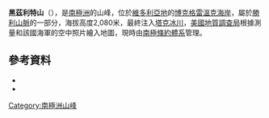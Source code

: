 {{coord|72|6|S|167|35|E|source:GNIS|display=title}}

'''黑茲利特山'''（{{lang-en|Mount Hazlett}}），是[[南極洲|南極洲]]的山峰，位於[[維多利亞地|維多利亞地]]的[[博克格雷溫克海岸|博克格雷溫克海岸]]，屬於[[勝利山脈|勝利山脈]]的一部分，海拔高度2,080米，最終注入[[塔克冰川|塔克冰川]]，[[美國地質調查局|美國地質調查局]]根據測量和該國海軍的空中照片繪入地圖，現時由[[南極條約體系|南極條約體系]]管理。

==參考資料==
*{{cite gnis | type = antarid | id = 6530| name = Hazlett, Mount | accessdate = 2012-06-03}}
*{{usgs-gazetteer|id=6530|name=Hazlett, Mount}}

{{DEFAULTSORT:Mount Hazlett}}
[[Category:南極洲山峰|Category:南極洲山峰]]


{{BorchgrevinkCoast-geo-stub}}